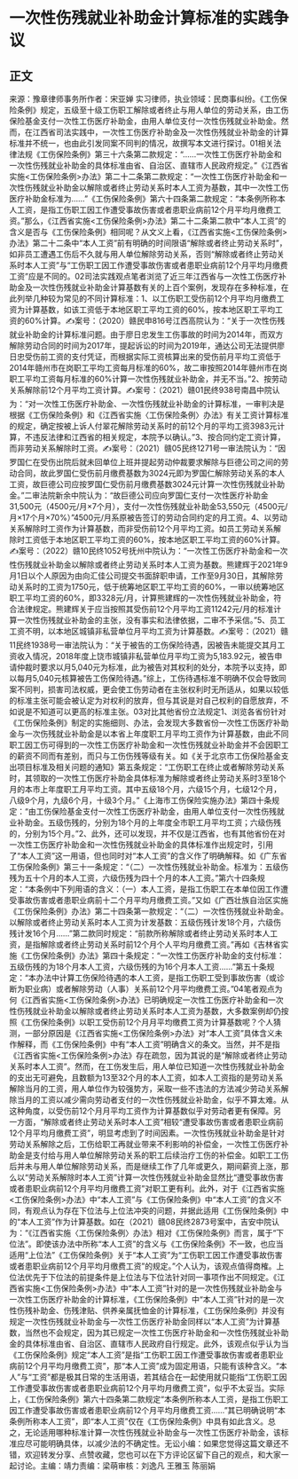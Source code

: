 # 一次性伤残就业补助金计算标准的实践争议
## 正文
来源：豫章律师事务所作者：宋亚婵 实习律师，执业领域：民商事纠纷。《工伤保险条例》规定，五级至十级工伤职工解除或者终止与用人单位的劳动关系，由工伤保险基金支付一次性工伤医疗补助金，由用人单位支付一次性伤残就业补助金。然而，在江西省司法实践中，一次性工伤医疗补助金及一次性伤残就业补助金的计算标准并不统一，也由此引发同案不同判的情况，故撰写本文进行探讨。01相关法律法规《工伤保险条例》第三十六条第二款规定：“……一次性工伤医疗补助金和一次性伤残就业补助金的具体标准由省、自治区、直辖市人民政府规定。”《江西省实施<工伤保险条例>办法》第二十二条第二款规定：“一次性工伤医疗补助金和一次性伤残就业补助金以解除或者终止劳动关系时本人工资为基数，其中一次性工伤医疗补助金标准为……”《工伤保险条例》第六十四条第二款规定：“本条例所称本人工资，是指工伤职工因工作遭受事故伤害或者患职业病前12个月平均月缴费工资。”那么，《江西省实施<工伤保险条例>办法》第二十二条第二款中“本人工资”的含义是否与《工伤保险条例》相同呢？从文义上看，《江西省实施<工伤保险条例>办法》第二十二条中“本人工资”前有明确的时间限语“解除或者终止劳动关系时”，如非员工遭遇工伤后不久就与用人单位解除劳动关系，否则“解除或者终止劳动关系时本人工资”与“工伤职工因工作遭受事故伤害或者患职业病前12个月平均月缴费工资”应是不同的。02司法实践观点笔者浏览了近三年江西省与一次性工伤医疗补助金及一次性伤残就业补助金计算基数有关的上百个案例，发现存在多种标准，在此列举几种较为常见的不同计算标准：1、以工伤职工受伤前12个月平均月缴费工资为计算基数，如该工资低于本地区职工平均工资的60%，按本地区职工平均工资的60%计算。✍案号：（2020）赣民申816号江西高院认为：“关于一次性伤残就业补助金的计算标准问题。由于廖日忠发生工伤事故的时间为2014年，而双方解除劳动合同的时间为2017年，提起诉讼的时间为2019年，通达公司无法提供廖日忠受伤前工资的支付凭证，而根据实际工资核算出来的受伤前月平均工资低于2014年赣州市在岗职工平均工资每月标准的60%，故二审按照2014年赣州市在岗职工平均工资每月标准的60%计算一次性伤残就业补助金，并无不当。”2、按劳动关系解除前12个月平均工资计算。✍案号：（2021）赣01民终938号南昌中院认为：“对一次性工伤医疗补助金、一次性伤残就业补助金的计算标准，一审判决是根据《工伤保险条例》和《江西省实施〈工伤保险条例〉办法》有关工资计算标准的规定，确定按被上诉人付翠花解除劳动关系时的前12个月的平均工资3983元计算，不违反法律和江西省的相关规定，本院予以确认。”3、按合同约定工资计算，而非劳动关系解除时工资。✍案号：（2021）赣05民终1271号一审法院认为：“因罗国仁在受伤出院后就未回单位上班并提起劳动仲裁要求解除与巨德公司之间的劳动合同，故此罗国仁受伤前月缴费基数为3024元即为罗国仁解除劳动关系的本人工资，故巨德公司应按罗国仁受伤前月缴费基数3024元计算一次性伤残就业补助金。”二审法院新余中院认为：“故巨德公司应向罗国仁支付一次性医疗补助金31,500元（4500元/月×7个月），支付一次性伤残就业补助金53,550元（4500元/月×17个月×70%）”4500元/月系原被告签订的劳动合同约定的月工资。4、以劳动关系解除时工资作为计算基数，而非受伤前12个月平均工资。如员工劳动关系解除时工资低于本地区职工平均工资的60%，按本地区职工平均工资的60%计算。✍案号：（2022）赣10民终1052号抚州中院认为：“一次性工伤医疗补助金和一次性伤残就业补助金以解除或者终止劳动关系时本人工资为基数。熊建辉于2021年9月1日以个人原因为由向汇佳公司提交书面辞职申请，工作至9月30日，其解除劳动关系时的工资为1750元，低于统筹地区职工平均工资的60%，一审以统筹地区职工平均工资的60%，即3328元/月，计算熊建辉的一次性伤残就业补助金，符合法律规定。熊建辉关于应当按照其受伤前12个月平均工资11242元/月的标准计算一次性伤残就业补助金的主张，没有事实和法律依据，二审不予采信。”5、员工工资不明，以本地区城镇非私营单位月平均工资为计算基数。✍案号：（2021）赣11民终1938号一审法院认为：“关于被告的工伤保险待遇，因被告未能提交其月工资收入情况，2018年度上饶市城镇非私营单位月平均工资为5,183.92元，被告申请仲裁时要求以月5,040元为标准，此为被告对其权利的处分，本院予以支持，即以每月5,040元核算被告工伤保险待遇。”综上，工伤待遇标准不明确不仅会导致同案不同判，损害司法权威，更会使工伤劳动者在主张权利时无所适从，如果以较低的标准主张可能会被认定为对权利的放弃，但与其说是对自己权利的自愿放弃，不如说是不知道可以更高的标准主张。03对比其他省份立法规定1、浏览各省份针对《工伤保险条例》制定的实施细则、办法，会发现大多数省份一次性工伤医疗补助金与一次伤残就业补助金是以本省上年度职工月平均工资作为计算基数，由此不同职工因工伤可得到的一次性工伤医疗补助金和一次性伤残就业补助金并不会因职工的薪资不同而有差别，而只与工伤伤残等级有关。如《关于北京市工伤保险基金支出项目标准及相关问题的通知》第五条规定：“工伤职工在终止或者解除劳动关系时，其领取的一次性工伤医疗补助金具体标准为解除或者终止劳动关系时3至18个月的本市上年度职工月平均工资。其中五级18个月，六级15个月，七级12个月，八级9个月，九级6个月，十级3个月。”《上海市工伤保险实施办法》第四十条规定：“由工伤保险基金支付一次性工伤医疗补助金，由用人单位支付一次性伤残就业补助金。五级伤残的，分别为18个月的上年度全市职工月平均工资；六级伤残的，分别为15个月。”2、此外，还可以发现，并不仅是江西省，也有其他省份在对一次性工伤医疗补助金和一次性伤残就业补助金的具体标准作出规定时，引用了“本人工资”这一用语，但也同时对“本人工资”的含义作了明确解释。如《广东省工伤保险条例》第三十一条规定：“（二）一次性伤残就业补助金。标准为：五级伤残为五十个月的本人工资，六级伤残为四十个月的本人工资。”第六十四条规定：“本条例中下列用语的含义：（一）本人工资，是指工伤职工在本单位因工作遭受事故伤害或者患职业病前十二个月平均月缴费工资。”又如《广西壮族自治区实施《工伤保险条例》办法》第二十四条第一款规定：“（二）一次性伤残就业补助金。以解除或者终止劳动关系时本人工资为计发基数：五级伤残计发18个月，六级伤残计发16个月……”第二款同时规定：“前款所称解除或者终止劳动关系时本人工资，是指解除或者终止劳动关系时前12个月个人平均月缴费工资。”再如《吉林省实施《工伤保险条例》办法》第四十条规定：“一次性工伤医疗补助金的支付标准：五级伤残的为18个月本人工资，六级伤残的为16个月本人工资……”第五十条规定：“本办法中计算工伤保险待遇的本人工资，是指工伤职工受到事故伤害（或诊断为职业病）或者解除劳动（人事）关系前12个月平均缴费工资。”04笔者观点为何《江西省实施<工伤保险条例>办法》已明确规定一次性工伤医疗补助金和一次性伤残就业补助金以解除或者终止劳动关系时本人工资为基数，大多数案例却仍按照《工伤保险条例》以职工受伤前12个月月平均缴费工资为计算基数呢？个人猜测，一部分原因是《江西省实施<工伤保险条例>办法》对“本人工资”具体含义未作解释，而《工伤保险条例》中有“本人工资”明确含义的条文。当然，并不是指《江西省实施<工伤保险条例>办法》存在疏忽，因为其说的是“解除或者终止劳动关系时本人工资”。然而，在工伤发生后，用人单位已知道一次性伤残就业补助金的支出无可避免，且数额为13至32个月的本人工资，如本人工资指的是劳动关系解除当月的工资，用人单位作为较强势方，采取一些不违法的方法减少劳动关系解除当月的工资以减少需向劳动者支付的一次性伤残就业补助金，似乎不算太难。从这种角度，以受伤前12个月月平均工资作为计算基数似乎对劳动者更有保障。另一方面，“解除或者终止劳动关系时本人工资”相较“遭受事故伤害或者患职业病前12个月平均月缴费工资”，明显考虑到了时间因素。一次性伤残就业补助金是针对劳动关系解除之后，工伤给职工再就业带来不利影响的补偿金，一次性工伤医疗补助金是支付给与用人单位解除劳动关系的职工后续治疗工伤的补偿金。如职工工伤后并未与用人单位解除劳动关系，而是继续工作了几年或更久，期间薪资上涨，那么以“劳动关系解除时本人工资”计算一次性伤残就业补助金显然比“遭受事故伤害或者患职业病前12个月平均月缴费工资”对职工更有利。此外，对于《江西省实施<工伤保险条例>办法》中“本人工资”与《工伤保险条例》中“本人工资”的含义不同，有观点认为存在下位法与上位法冲突的问题，并据此适用《工伤保险条例》中的“本人工资”作为计算基数。如在（2021）赣08民终2873号案中，吉安中院认为：“《江西省实施〈工伤保险条例〉办法》相对《工伤保险条例》而言，属于“下位法”。即使该办法中所称“本人工资”的含义与《工伤保险条例》不一致，也应当适用“上位法”《工伤保险条例》关于“本人工资”为“工伤职工因工作遭受事故伤害或者患职业病前12个月平均月缴费工资”的规定。”个人认为，该观点值得商榷。上位法优先于下位法的前提条件是上位法与下位法针对同一事项作出不同规定。《江西省实施<工伤保险条例>办法》中“本人工资”针对的是一次性伤残就业补助金与一次性工伤医疗补助金的计算标准，《工伤保险条例》中“本人工资”针对的是一次性伤残补助金、伤残津贴、供养亲属抚恤金的计算标准，《工伤保险条例》并没有规定一次性伤残就业补助金与一次性工伤医疗补助金同样以“本人工资”为计算基数，当然也不会规定，因为其已规定一次性工伤医疗补助金和一次性伤残就业补助金的具体标准由省、自治区、直辖市人民政府自行规定。此外，该观点似乎认为当《工伤保险条例》规定“本人工资”是指“工伤职工因工作遭受事故伤害或者患职业病前12个月平均月缴费工资”，那“本人工资”成为固定用语，只能有该种含义。“本人”与“工资”都是极其日常的生活用语，若其结合在一起使用就只能指“工伤职工因工作遭受事故伤害或者患职业病前12个月平均月缴费工资”，似乎不太妥当。实际上，《工伤保险条例》第六十四条第二款规定“本条例所称本人工资，是指工伤职工因工作遭受事故伤害或者患职业病前12个月平均月缴费工资……”其已明确说明“本条例所称本人工资”，即“本人工资”仅在《工伤保险条例》中具有如此含义。总之，无论适用哪种标准计算一次性伤残就业补助金与一次性工伤医疗补助金，该标准应尽可能明确具体，以减少法的不确定性。无讼小编：如果您觉得这篇文章还不错，欢迎转发分享、点赞收藏，您也可以在下方评论区留下自己的观点，和大家一起讨论。主编：靖力责编：梁萌审核：刘逸凡 王雅玉 陈丽娟